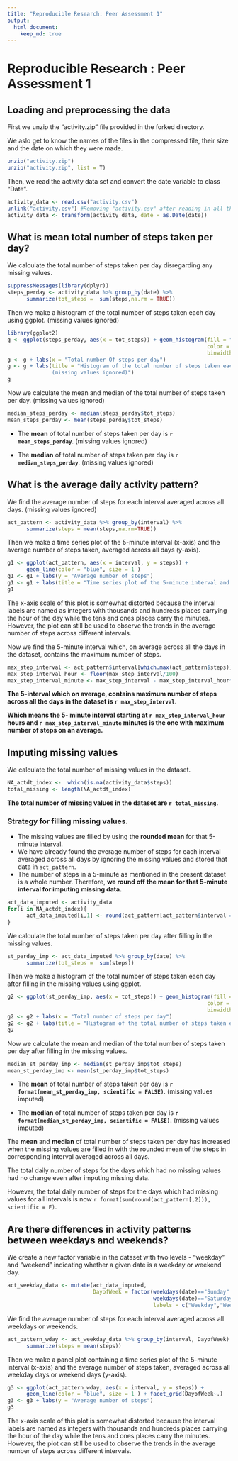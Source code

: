 ```yaml
---
title: "Reproducible Research: Peer Assessment 1"
output: 
  html_document:
    keep_md: true
---
```


# Reproducible Research : Peer Assessment 1

## Loading and preprocessing the data

First we unzip the "activity.zip" file provided in the forked directory.  

We aslo get to know the names of the files in the compressed file, their size and 
the date on which they were made.  

```r
unzip("activity.zip")
unzip("activity.zip", list = T)
```

Then, we read the activity data set and convert the date variable to class "Date".

```r
activity_data <- read.csv("activity.csv")
unlink("activity.csv") #Removing "activity.csv" after reading in all the required data.
activity_data <- transform(activity_data, date = as.Date(date))
```

## What is mean total number of steps taken per day?

We calculate the total number of steps taken per day disregarding any missing 
values.

```r
suppressMessages(library(dplyr))
steps_perday <- activity_data %>% group_by(date) %>% 
      summarize(tot_steps =  sum(steps,na.rm = TRUE))
```

Then we make a histogram of the total number of steps taken each day using ggplot.
(missing values ignored)

```r
library(ggplot2)
g <- ggplot(steps_perday, aes(x = tot_steps)) + geom_histogram(fill = "salmon", 
                                                               color = "black", 
                                                               binwidth = 1000 )
g <- g + labs(x = "Total number Of steps per day") 
g <- g + labs(title = "Histogram of the total number of steps taken each day 
              (missing values ignored)")
g
```

Now we calculate the mean and median of the total number of steps taken per day.
(missing values ignored)

```r
median_steps_perday <- median(steps_perday$tot_steps)
mean_steps_perday <- mean(steps_perday$tot_steps)
```

- The **mean** of total number of steps taken per day is **```r mean_steps_perday```**.
(missing values ignored)

- The **median** of total number of steps taken per day is **```r median_steps_perday```**.
(missing values ignored)

## What is the average daily activity pattern?

We find the average number of steps for each interval averaged across all days.
(missing values ignored)

```r
act_pattern <- activity_data %>% group_by(interval) %>% 
      summarize(steps = mean(steps,na.rm=TRUE))
```

Then we make a time series plot of the 5-minute interval (x-axis) and the average
number of steps taken, averaged across all days (y-axis).  

```r
g1 <- ggplot(act_pattern, aes(x = interval, y = steps)) + 
      geom_line(color = "blue", size = 1 )
g1 <- g1 + labs(y = "Average number of steps")
g1 <- g1 + labs(title = "Time series plot of the 5-minute interval and the average number of steps taken")
g1
```

The x-axis scale of this plot is somewhat distorted because the interval labels 
are named as integers with thousands and hundreds places carrying the hour of the
day while the tens and ones places carry the minutes. However, the plot can still 
be used to observe the trends in the average number of steps across different
intervals.

Now we find the 5-minute interval which, on average across all the days in the dataset,
contains the maximum number of steps.

```r
max_step_interval <- act_pattern$interval[which.max(act_pattern$steps)]
max_step_interval_hour <- floor(max_step_interval/100)
max_step_interval_minute <- max_step_interval - max_step_interval_hour*100
```

**The 5-interval which on average, contains maximum number of steps across all the days**
**in the dataset is ```r max_step_interval```.**  

**Which means the 5- minute interval starting at ```r max_step_interval_hour```** 
**hours and ```r max_step_interval_minute``` minutes is the one with maximum** 
**number of steps on an average.**

## Imputing missing values

We calculate the total number of missing values in the dataset.

```r
NA_actdt_index <-  which(is.na(activity_data$steps))
total_missing <- length(NA_actdt_index)
```

**The total number of missing values in the dataset are ```r total_missing```.**

### Strategy for filling missing values.

* The missing values are filled by using the __rounded mean__ for that 5-minute interval.
* We have already found the average number of steps for each interval averaged across
  all days by ignoring the missing values and stored that data in ```act_pattern```.
* The number of steps in a 5-minute as mentioned in the present dataset is a whole
  number. Therefore, **we round off the mean for that 5-minute interval for imputing**
  **missing data.**

```r
act_data_imputed <- activity_data
for(i in NA_actdt_index){
      act_data_imputed[i,1] <- round(act_pattern[act_pattern$interval == activity_data[i,3],2])
}
```

We calculate the total number of steps taken per day after filling in the missing 
values.

```r
st_perday_imp <- act_data_imputed %>% group_by(date) %>% 
      summarize(tot_steps =  sum(steps)) 
```

Then we make a histogram of the total number of steps taken each day after filling
in the missing values using ggplot.

```r
g2 <- ggplot(st_perday_imp, aes(x = tot_steps)) + geom_histogram(fill = "salmon", 
                                                               color = "black", 
                                                               binwidth = 1000 )
g2 <- g2 + labs(x = "Total number of steps per day")
g2 <- g2 + labs(title = "Histogram of the total number of steps taken each day after filling in the missing values")
g2
```

Now we calculate the mean and median of the total number of steps taken per day 
after filling in the missing values.

```r
median_st_perday_imp <- median(st_perday_imp$tot_steps)
mean_st_perday_imp <- mean(st_perday_imp$tot_steps)
```

- The **mean** of total number of steps taken per day is **```r format(mean_st_perday_imp, scientific = FALSE)```**.
(missing values imputed)

- The **median** of total number of steps taken per day is **```r format(median_st_perday_imp, scientific = FALSE)```**.
(missing values imputed)

The **mean** and **median** of total number of steps taken per day has increased 
when the missing values are filled in with the rounded mean of the steps in corresponding
interval averaged across all days.

The total daily number of steps for the days which had no missing values had no 
change even after imputing missing data. 

However, the total daily number of steps for the days which had missing values for all intervals is now ```r format(sum(round(act_pattern[,2])), scientific = F)```.  

## Are there differences in activity patterns between weekdays and weekends?

We create a new factor variable in the dataset with two levels - "weekday" and "weekend" indicating whether a given date is a weekday or weekend day.

```r
act_weekday_data <- mutate(act_data_imputed, 
                           DayofWeek = factor(weekdays(date)=="Sunday"|
                                              weekdays(date)=="Saturday", 
                                              labels = c("Weekday","Weekend")))
```

We find the average number of steps for each interval averaged across all weekdays
or weekends.

```r
act_pattern_wday <- act_weekday_data %>% group_by(interval, DayofWeek) %>% 
      summarize(steps = mean(steps))
```

Then we make a panel plot containing a time series plot of the 5-minute interval
(x-axis) and the average number of steps taken, averaged across all weekday days
or weekend days (y-axis).

```r
g3 <- ggplot(act_pattern_wday, aes(x = interval, y = steps)) + 
      geom_line(color = "blue", size = 1 ) + facet_grid(DayofWeek~.)
g3 <- g3 + labs(y = "Average number of steps")
g3
```

The x-axis scale of this plot is somewhat distorted because the interval labels 
are named as integers with thousands and hundreds places carrying the hour of the
day while the tens and ones places carry the minutes. However, the plot can still 
be used to observe the trends in the average number of steps across different
intervals.